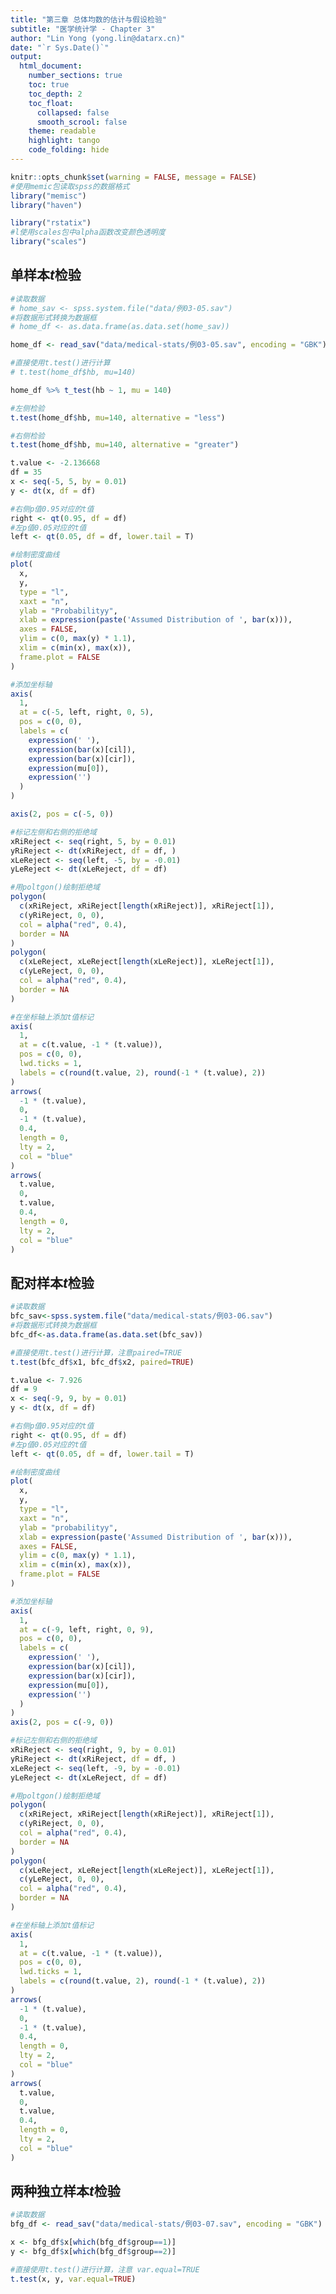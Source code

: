 ```yaml
---
title: "第三章 总体均数的估计与假设检验"
subtitle: "医学统计学 - Chapter 3"
author: "Lin Yong (yong.lin@datarx.cn)"
date: "`r Sys.Date()`"
output: 
  html_document:
    number_sections: true
    toc: true
    toc_depth: 2
    toc_float:
      collapsed: false
      smooth_scrool: false
    theme: readable
    highlight: tango
    code_folding: hide
---
```


```r
knitr::opts_chunk$set(warning = FALSE, message = FALSE)
#使用memic包读取spss的数据格式
library("memisc")
library("haven")

library("rstatix")
#l使用scales包中alpha函数改变颜色透明度
library("scales")
```

## 单样本$t$检验

```r
#读取数据
# home_sav <- spss.system.file("data/例03-05.sav")
#将数据形式转换为数据框
# home_df <- as.data.frame(as.data.set(home_sav))

home_df <- read_sav("data/medical-stats/例03-05.sav", encoding = "GBK")
```

```r
#直接使用t.test()进行计算
# t.test(home_df$hb, mu=140)

home_df %>% t_test(hb ~ 1, mu = 140)
```

```r
#左侧检验
t.test(home_df$hb, mu=140, alternative = "less")

#右侧检验
t.test(home_df$hb, mu=140, alternative = "greater")
```

```r

t.value <- -2.136668
df = 35
x <- seq(-5, 5, by = 0.01)
y <- dt(x, df = df)

#右侧p值0.95对应的t值
right <- qt(0.95, df = df)
#左p值0.05对应的t值
left <- qt(0.05, df = df, lower.tail = T)

#绘制密度曲线
plot(
  x,
  y,
  type = "l",
  xaxt = "n",
  ylab = "Probabilityy",
  xlab = expression(paste('Assumed Distribution of ', bar(x))),
  axes = FALSE,
  ylim = c(0, max(y) * 1.1),
  xlim = c(min(x), max(x)),
  frame.plot = FALSE
)

#添加坐标轴
axis(
  1,
  at = c(-5, left, right, 0, 5),
  pos = c(0, 0),
  labels = c(
    expression(' '),
    expression(bar(x)[cil]),
    expression(bar(x)[cir]),
    expression(mu[0]),
    expression('')
  )
)

axis(2, pos = c(-5, 0))

#标记左侧和右侧的拒绝域
xRiReject <- seq(right, 5, by = 0.01)
yRiReject <- dt(xRiReject, df = df, )
xLeReject <- seq(left, -5, by = -0.01)
yLeReject <- dt(xLeReject, df = df)

#用poltgon()绘制拒绝域
polygon(
  c(xRiReject, xRiReject[length(xRiReject)], xRiReject[1]),
  c(yRiReject, 0, 0),
  col = alpha("red", 0.4),
  border = NA
)
polygon(
  c(xLeReject, xLeReject[length(xLeReject)], xLeReject[1]),
  c(yLeReject, 0, 0),
  col = alpha("red", 0.4),
  border = NA
)

#在坐标轴上添加t值标记
axis(
  1,
  at = c(t.value, -1 * (t.value)),
  pos = c(0, 0),
  lwd.ticks = 1,
  labels = c(round(t.value, 2), round(-1 * (t.value), 2))
)
arrows(
  -1 * (t.value),
  0,
  -1 * (t.value),
  0.4,
  length = 0,
  lty = 2,
  col = "blue"
)
arrows(
  t.value,
  0,
  t.value,
  0.4,
  length = 0,
  lty = 2,
  col = "blue"
)
```


## 配对样本$t$检验

```r
#读取数据
bfc_sav<-spss.system.file("data/medical-stats/例03-06.sav")
#将数据形式转换为数据框
bfc_df<-as.data.frame(as.data.set(bfc_sav))
```

```r
#直接使用t.test()进行计算，注意paired=TRUE
t.test(bfc_df$x1, bfc_df$x2, paired=TRUE)
```
```r
t.value <- 7.926
df = 9
x <- seq(-9, 9, by = 0.01)
y <- dt(x, df = df)

#右侧p值0.95对应的t值
right <- qt(0.95, df = df)
#左p值0.05对应的t值
left <- qt(0.05, df = df, lower.tail = T)

#绘制密度曲线
plot(
  x,
  y,
  type = "l",
  xaxt = "n",
  ylab = "probabilityy",
  xlab = expression(paste('Assumed Distribution of ', bar(x))),
  axes = FALSE,
  ylim = c(0, max(y) * 1.1),
  xlim = c(min(x), max(x)),
  frame.plot = FALSE
)

#添加坐标轴
axis(
  1,
  at = c(-9, left, right, 0, 9),
  pos = c(0, 0),
  labels = c(
    expression(' '),
    expression(bar(x)[cil]),
    expression(bar(x)[cir]),
    expression(mu[0]),
    expression('')
  )
)
axis(2, pos = c(-9, 0))

#标记左侧和右侧的拒绝域
xRiReject <- seq(right, 9, by = 0.01)
yRiReject <- dt(xRiReject, df = df, )
xLeReject <- seq(left, -9, by = -0.01)
yLeReject <- dt(xLeReject, df = df)

#用poltgon()绘制拒绝域
polygon(
  c(xRiReject, xRiReject[length(xRiReject)], xRiReject[1]),
  c(yRiReject, 0, 0),
  col = alpha("red", 0.4),
  border = NA
)
polygon(
  c(xLeReject, xLeReject[length(xLeReject)], xLeReject[1]),
  c(yLeReject, 0, 0),
  col = alpha("red", 0.4),
  border = NA
)

#在坐标轴上添加t值标记
axis(
  1,
  at = c(t.value, -1 * (t.value)),
  pos = c(0, 0),
  lwd.ticks = 1,
  labels = c(round(t.value, 2), round(-1 * (t.value), 2))
)
arrows(
  -1 * (t.value),
  0,
  -1 * (t.value),
  0.4,
  length = 0,
  lty = 2,
  col = "blue"
)
arrows(
  t.value,
  0,
  t.value,
  0.4,
  length = 0,
  lty = 2,
  col = "blue"
)
```

## 两种独立样本$t$检验

```r
#读取数据
bfg_df <- read_sav("data/medical-stats/例03-07.sav", encoding = "GBK")
```

```r
x <- bfg_df$x[which(bfg_df$group==1)]
y <- bfg_df$x[which(bfg_df$group==2)]

#直接使用t.test()进行计算，注意 var.equal=TRUE
t.test(x, y, var.equal=TRUE)
```

